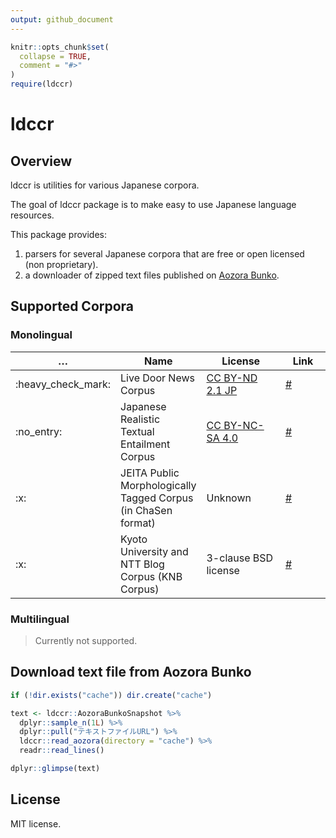 ```yaml
---
output: github_document
---
```


<!-- README.md is generated from README.Rmd. Please edit that file -->

```r
knitr::opts_chunk$set(
  collapse = TRUE,
  comment = "#>"
)
require(ldccr)
```

# ldccr

<!-- badges: start -->
<!-- badges: end -->

## Overview

ldccr is utilities for various Japanese corpora.

The goal of ldccr package is to make easy to use Japanese language resources.

This package provides:

1. parsers for several Japanese corpora that are free or open licensed (non proprietary).
2. a downloader of zipped text files published on [Aozora Bunko](https://www.aozora.gr.jp/).

## Supported Corpora

### Monolingual

| ... | Name | License | Link |
| --- | ---- | ------- | ---- |
| :heavy_check_mark: | Live Door News Corpus | [CC BY-ND 2.1 JP](http://creativecommons.org/licenses/by-nd/2.1/jp/) | [#](http://www.rondhuit.com/download.html#ldcc) |
| :no_entry: | Japanese Realistic Textual Entailment Corpus | [CC BY-NC-SA 4.0](https://creativecommons.org/licenses/by-nc-sa/4.0/) | [#](https://github.com/megagonlabs/jrte-corpus) |
| :x: | JEITA Public Morphologically Tagged Corpus (in ChaSen format) | Unknown | [#](https://github.com/julianbetz/yokome-jpn-corpus) |
| :x: | Kyoto University and NTT Blog Corpus (KNB Corpus) | 3-clause BSD license | [#](https://nlp.ist.i.kyoto-u.ac.jp/kuntt/) |

### Multilingual

> Currently not supported.

## Download text file from Aozora Bunko

```r
if (!dir.exists("cache")) dir.create("cache")

text <- ldccr::AozoraBunkoSnapshot %>%
  dplyr::sample_n(1L) %>%
  dplyr::pull("テキストファイルURL") %>%
  ldccr::read_aozora(directory = "cache") %>%
  readr::read_lines()

dplyr::glimpse(text)
```

## License

MIT license.

